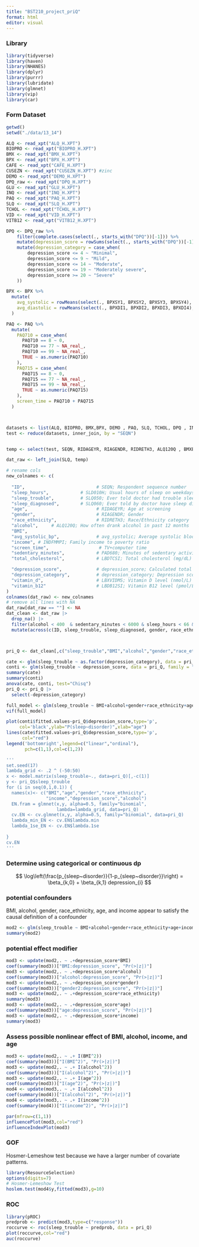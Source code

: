 ```yaml
---
title: "BST210_project_priQ"
format: html
editor: visual
---
```


### Library

```r
library(tidyverse)   
library(haven)      
library(NHANES)     
library(dplyr)  
library(purrr)
library(lubridate)
library(glmnet)
library(vip)
library(car)
```

### Form Dataset

```r

getwd()
setwd("./data/13_14")

ALQ <- read_xpt("ALQ_H.XPT")
BIOPRO <- read_xpt("BIOPRO_H.XPT")
BMX <- read_xpt("BMX_H.XPT")
BPX <- read_xpt("BPX_H.XPT")
CAFE <- read_xpt("CAFE_H.XPT")
CUSEZN <- read_xpt("CUSEZN_H.XPT") #zinc
DEMO <- read_xpt("DEMO_H.XPT")
DPQ_raw <- read_xpt("DPQ_H.XPT")
GLU <- read_xpt("GLU_H.XPT")
INQ <- read_xpt("INQ_H.XPT")
PAQ <- read_xpt("PAQ_H.XPT")
SLQ <- read_xpt("SLQ_H.XPT")
TCHOL <- read_xpt("TCHOL_H.XPT")
VID <- read_xpt("VID_H.XPT")
VITB12 <- read_xpt("VITB12_H.XPT")

DPQ <- DPQ_raw %>%
    filter(complete.cases(select(., starts_with("DPQ"))[-1])) %>%
    mutate(depression_score = rowSums(select(., starts_with("DPQ"))[-1])) %>%
    mutate(depression_category = case_when(
        depression_score <= 4 ~ "Minimal",
        depression_score <= 9 ~ "Mild",
        depression_score <= 14 ~ "Moderate",
        depression_score <= 19 ~ "Moderately severe",
        depression_score >= 20 ~ "Severe"
    ))

BPX <- BPX %>%
  mutate(
    avg_systolic = rowMeans(select(., BPXSY1, BPXSY2, BPXSY3, BPXSY4), na.rm = TRUE),
    avg_diastolic = rowMeans(select(., BPXDI1, BPXDI2, BPXDI3, BPXDI4), na.rm = TRUE)
  )

PAQ <- PAQ %>%
  mutate(
    PAQ710 = case_when(
      PAQ710 == 8 ~ 0,
      PAQ710 == 77 ~ NA_real_,
      PAQ710 == 99 ~ NA_real_,
      TRUE ~ as.numeric(PAQ710)
    ),
    PAQ715 = case_when(
      PAQ715 == 8 ~ 0,
      PAQ715 == 77 ~ NA_real_,
      PAQ715 == 99 ~ NA_real_,
      TRUE ~ as.numeric(PAQ715)
    ),
    screen_time = PAQ710 + PAQ715
  )



datasets <- list(ALQ, BIOPRO, BMX,BPX, DEMO , PAQ, SLQ, TCHOL, DPQ , INQ, VID, VITB12)
test <- reduce(datasets, inner_join, by = "SEQN")  


temp <- select(test, SEQN, RIDAGEYR, RIAGENDR, RIDRETH3, ALQ120Q , BMXBMI, avg_systolic,INDFMMPI, screen_time ,PAD680 ,LBDTCSI, SLD010H ,SLQ050, SLQ060, depression_score, depression_category, LBXVIDMS, LBDB12SI)

dat_raw <- left_join(SLQ, temp)

# rename cols
new_colnames <- c(
  
  "ID",                           # SEQN; Respondent sequence number
  "sleep_hours",            # SLD010H; Usual hours of sleep on weekdays
  "sleep_trouble",          # SLQ050; Ever told doctor had trouble sleeping?
  "sleep_diagnosed",        # SLQ060; Ever told by doctor have sleep disorder?
  "age",                          # RIDAGEYR; Age at screening
  "gender",                       # RIAGENDR; Gender
  "race_ethnicity",               # RIDRETH3; Race/Ethnicity category
  "alcohol",     # ALQ120Q; How often drank alcohol in past 12 months
  "BMI",
  "avg_systolic_bp",              # avg_systolic; Average systolic blood pressure
  "income", # INDFMMPI; Family income to poverty ratio
  "screen_time",                   # TV+computer time
  "sedentary_minutes",            # PAD680; Minutes of sedentary activity
  "total_cholesterol",            # LBDTCSI; Total cholesterol (mg/dL)

  "depression_score",             # depression_score; Calculated total depression score
  "depression_category",          # depression_category; Depression score category
  "vitamin_d",                    # LBXVIDMS; Vitamin D level (nmol/L)
  "vitamin_b12"                   # LBDB12SI; Vitamin B12 level (pmol/L)
)
colnames(dat_raw) <- new_colnames
# remove all lines with NA
dat_raw[dat_raw == ""] <- NA
dat_clean <- dat_raw |>
  drop_na() |>
  filter(alcohol < 400  & sedentary_minutes < 6000 & sleep_hours < 66 & sleep_trouble < 3 & sleep_diagnosed < 3 & vitamin_b12 <= 2500 & vitamin_d <= 200, total_cholesterol < 20) |>
  mutate(across(c(ID, sleep_trouble, sleep_diagnosed, gender, race_ethnicity), as.factor))



pri_Q <- dat_clean[,c("sleep_trouble","BMI","alcohol","gender","race_ethnicity","age","income","depression_score","depression_category")]
```

```r
cate <- glm(sleep_trouble ~ as.factor(depression_category), data = pri_Q, family = "binomial")
conti <- glm(sleep_trouble ~ depression_score, data = pri_Q, family = "binomial")
summary(cate)
summary(conti)
anova(cate, conti, test="Chisq")
pri_Q <- pri_Q |>
  select(-depression_category)
```

```r
full_model <- glm(sleep_trouble ~ BMI+alcohol+gender+race_ethnicity+age+income+depression_score,data = pri_Q, family = "binomial")
vif(full_model)
```

```r
plot(conti$fitted.values~pri_Q$depression_score,type='p',
     col='black',ylab="P(sleep~disorder)",xlab="age")
lines(cate$fitted.values~pri_Q$depression_score,type='p',
      col="red")
legend('bottomright',legend=c("linear","ordinal"),
       pch=c(1,1),col=c(1,2))
```

```r
'''
set.seed(17)
lambda_grid <- .2 ^ (-50:50)
x <- model.matrix(sleep_trouble~., data=pri_Q)[,-c(1)]
y <- pri_Q$sleep_trouble
for (i in seq(0,1,0.1)) {
  names(x)<- c("BMI","age","gender","race_ethnicity",
               "income","depression_score","alcohol")
  EN.fram = glmnet(x,y, alpha=0.5, family="binomial",
                   lambda=lambda_grid, data=pri_Q)
  cv.EN <- cv.glmnet(x,y, alpha=0.5, family="binomial", data=pri_Q)
  lambda_min_EN <- cv.EN$lambda.min
  lambda_1se_EN <- cv.EN$lambda.1se
  
}
cv.EN
'''
```

### Determine using categorical or continuous dp

$$
\log\left(\frac{p_{sleep~disorder}}{1-p_{sleep~disorder}}\right) = \beta_{k,0} + \beta_{k,1} depression_{i}
$$

### potential confounders

BMI, alcohol, gender, race_ethnicity, age, and income appear to satisfy the causal definition of a confounder

```r
mod2 <- glm(sleep_trouble ~ BMI+alcohol+gender+race_ethnicity+age+income+depression_score,data = pri_Q, family = "binomial")
summary(mod2)
```

### potential effect modifier

```r
mod3 <- update(mod2,. ~ .+depression_score*BMI)
coef(summary(mod3))["BMI:depression_score", "Pr(>|z|)"]
mod3 <- update(mod2,. ~ .+depression_score*alcohol)
coef(summary(mod3))["alcohol:depression_score", "Pr(>|z|)"]
mod3 <- update(mod2,. ~ .+depression_score*gender)
coef(summary(mod3))["gender2:depression_score", "Pr(>|z|)"]
mod3 <- update(mod2,. ~ .+depression_score*race_ethnicity)
summary(mod3)
mod3 <- update(mod2,. ~ .+depression_score*age)
coef(summary(mod3))["age:depression_score", "Pr(>|z|)"]
mod3 <- update(mod2,. ~ .+depression_score*income)
summary(mod3)
```

### Assess possible nonlinear effect of BMI, alcohol, income, and age

```r
mod3 <- update(mod2,. ~ .+ I(BMI^2))
coef(summary(mod3))["I(BMI^2)", "Pr(>|z|)"]
mod3 <- update(mod2,. ~ .+ I(alcohol^2))
coef(summary(mod3))["I(alcohol^2)", "Pr(>|z|)"]
mod3 <- update(mod2,. ~ .+ I(age^2))
coef(summary(mod3))["I(age^2)", "Pr(>|z|)"]
mod4 <- update(mod3,. ~ .+ I(alcohol^2))
coef(summary(mod4))["I(alcohol^2)", "Pr(>|z|)"]
mod4 <- update(mod3,. ~ .+ I(income^2))
coef(summary(mod4))["I(income^2)", "Pr(>|z|)"]
```

```r
par(mfrow=c(1,1))
influencePlot(mod3,col="red")
influenceIndexPlot(mod3)
```

### GOF

Hosmer-Lemeshow test because we have a larger number of covariate patterns.

```r
library(ResourceSelection)
options(digits=7)
# Hosmer-Lemeshow Test
hoslem.test(mod4$y,fitted(mod3),g=10)
```

### ROC

```r
library(pROC)
predprob <- predict(mod3,type=c("response"))
roccurve <- roc(sleep_trouble ~ predprob, data = pri_Q)
plot(roccurve,col="red")
auc(roccurve)
```
